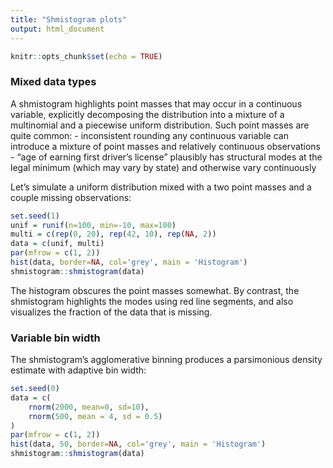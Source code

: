 ```yaml
---
title: "Shmistogram plots"
output: html_document
---
```


```r
knitr::opts_chunk$set(echo = TRUE)
```

### Mixed data types

A shmistogram highlights point masses that may occur in a continuous variable, explicitly decomposing the distribution into a mixture of a multinomial and a piecewise uniform distribution. Such point masses are quite common:
- inconsistent rounding any continuous variable can introduce a mixture of point masses and relatively continuous observations
- "age of earning first driver's license" plausibly has structural modes at the legal minimum (which may vary by state) and otherwise vary continuously

Let's simulate a uniform distribution mixed with a two point masses and a couple missing observations:

```r
set.seed(1)
unif = runif(n=100, min=-10, max=100)
multi = c(rep(0, 20), rep(42, 10), rep(NA, 2))
data = c(unif, multi)
par(mfrow = c(1, 2))
hist(data, border=NA, col='grey', main = 'Histogram')
shmistogram::shmistogram(data)
```

The histogram obscures the point masses somewhat. By contrast, the shmistogram highlights the modes using red line segments, and also visualizes the fraction of
the data that is missing.

### Variable bin width

The shmistogram's agglomerative binning produces a parsimonious density estimate with adaptive bin width:

```r
set.seed(0)
data = c(
    rnorm(2000, mean=0, sd=10),
    rnorm(500, mean = 4, sd = 0.5)
)
par(mfrow = c(1, 2))
hist(data, 50, border=NA, col='grey', main = 'Histogram')
shmistogram::shmistogram(data)
```
